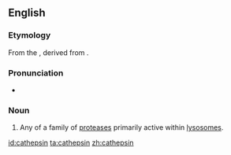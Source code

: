 ==English==


===Etymology===

From the {{Ger.}} {{term|Kathepsin|lang=de}}, derived from {{AGr.}} {{term|sc=Grek|tr=kathépsō|καθέψω||boil down}}.

===Pronunciation===

*{{IPA|kəˈθɛpsɪn}}

===Noun===
{{en-noun}}
{{wikipedia}}

#{{protein}} Any of a family of [[protease]]s primarily active within [[lysosome]]s.

[[id:cathepsin]]
[[ta:cathepsin]]
[[zh:cathepsin]]